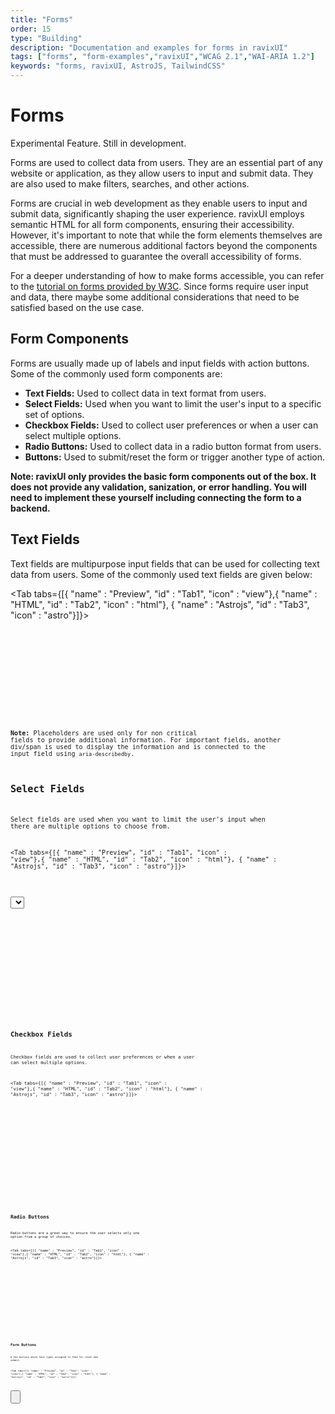 ```yaml
---
title: "Forms"
order: 15
type: "Building"
description: "Documentation and examples for forms in ravixUI"
tags: ["forms", "form-examples","ravixUI","WCAG 2.1","WAI-ARIA 1.2"]
keywords: "forms, ravixUI, AstroJS, TailwindCSS"
---
```



# Forms

<Alert type="warning">Experimental Feature. Still in development.</Alert>

Forms are used to collect data from users. They are an essential part of any website or application, as they allow users to input and submit data. They are also used to make filters, searches, and other actions.

Forms are crucial in web development as they enable users to input and submit data, significantly shaping the user experience. ravixUI employs semantic HTML for all form components, ensuring their accessibility. However, it's important to note that while the form elements themselves are accessible, there are numerous additional factors beyond the components that must be addressed to guarantee the overall accessibility of forms.

For a deeper understanding of how to make forms accessible, you can refer to the [tutorial on forms provided by W3C](https://www.w3.org/WAI/tutorials/forms/). Since forms require user input and data, there maybe some additional considerations that need to be satisfied based on the use case.

## Form Components

Forms are usually made up of labels and input fields with action buttons. Some of the commonly used form components are:

- **Text Fields:** Used to collect data in text format from users.
- **Select Fields:** Used when you want to limit the user's input to a specific set of options.
- **Checkbox Fields:** Used to collect user preferences or when a user can select multiple options.
- **Radio Buttons:** Used to collect data in a radio button format from users.
- **Buttons:** Used to submit/reset the form or trigger another type of action.

**Note: ravixUI only provides the basic form components out of the box. It does not provide any validation, sanization, or error handling. You will need to implement these yourself including connecting the form to a backend.**

## Text Fields

Text fields are multipurpose input fields that can be used for collecting text data from users. Some of the commonly used text fields are given below:

<Tab tabs={[{ "name" : "Preview", "id" : "Tab1", "icon" : "view"},{ "name" : "HTML", "id" : "Tab2", "icon" : "html"}, { "name" : "Astrojs", "id" : "Tab3", "icon" : "astro"}]}>

<section id ="Tab1-panel" role="tabpanel" data-role="tabpanel">
<div class="flex  p-6 items-start justify-center">
<Text />
</div>

</section>

<section id ="Tab2-panel" role="tabpanel" data-role="tabpanel">

<Code code={TextCode} lang="html" wrap="true" data-pagefind-ignore />

</section>

<section id ="Tab3-panel" role="tabpanel" data-role="tabpanel">

<Code
  code={TextCodeAstro}
  lang="astro"
  title="TextVariants.astro"
  wrap="true"
  data-pagefind-ignore
/>

</section>

</Tab>

**Note:** Placeholders are used only for non critical fields to provide additional information. For important fields, another div/span is used to display the information and is connected to the input field using `aria-describedby`.

## Select Fields

Select fields are used when you want to limit the user's input when there are multiple options to choose from.

<Tab tabs={[{ "name" : "Preview", "id" : "Tab1", "icon" : "view"},{ "name" : "HTML", "id" : "Tab2", "icon" : "html"}, { "name" : "Astrojs", "id" : "Tab3", "icon" : "astro"}]}>

<section id ="Tab1-panel" role="tabpanel" data-role="tabpanel">
<div class="flex  p-6 items-start justify-center">
<Select />
</div>

</section>

<section id ="Tab2-panel" role="tabpanel" data-role="tabpanel">

<Code
  code={SelectCode}
  lang="html"
  title="SelectVariants.html"
  wrap="true"
  data-pagefind-ignore
/>

</section>

<section id ="Tab3-panel" role="tabpanel" data-role="tabpanel">

<Code
  code={SelectCodeAstro}
  lang="astro"
  title="SelectVariants.astro"
  wrap="true"
  data-pagefind-ignore
/>

</section>

</Tab>

## Checkbox Fields

Checkbox fields are used to collect user preferences or when a user can select multiple options.

<Tab tabs={[{ "name" : "Preview", "id" : "Tab1", "icon" : "view"},{ "name" : "HTML", "id" : "Tab2", "icon" : "html"}, { "name" : "Astrojs", "id" : "Tab3", "icon" : "astro"}]}>

<section id ="Tab1-panel" role="tabpanel" data-role="tabpanel">
<div class="flex  p-6 items-start justify-center">
<Checkbox />
</div>

</section>

<section id ="Tab2-panel" role="tabpanel" data-role="tabpanel">

<Code
  code={CheckboxCode}
  lang="html"
  title="CheckboxVariants.html"
  wrap="true"
  data-pagefind-ignore
/>

</section>

<section id ="Tab3-panel" role="tabpanel" data-role="tabpanel">

<Code
  code={CheckboxCodeAstro}
  lang="astro"
  title="CheckboxVariants.astro"
  wrap="true"
  data-pagefind-ignore
/>

</section>

</Tab>

## Radio Buttons

Radio buttons are a great way to ensure the user selects only one option from a group of choices.

<Tab tabs={[{ "name" : "Preview", "id" : "Tab1", "icon" : "view"},{ "name" : "HTML", "id" : "Tab2", "icon" : "html"}, { "name" : "Astrojs", "id" : "Tab3", "icon" : "astro"}]}>

<section id ="Tab1-panel" role="tabpanel" data-role="tabpanel">
<div class="flex  p-6 items-start justify-center">
<Radio />
</div>

</section>

<section id ="Tab2-panel" role="tabpanel" data-role="tabpanel">

<Code
  code={RadioCode}
  lang="html"
  title="RadioVariants.html"
  wrap="true"
  data-pagefind-ignore
/>

</section>

<section id ="Tab3-panel" role="tabpanel" data-role="tabpanel">

<Code
  code={RadioCodeAstro}
  lang="astro"
  title="RadioVariants.astro"
  wrap="true"
  data-pagefind-ignore
/>

</section>

</Tab>

## Form Buttons

A few buttons which have types assigned to them for reset and submit.

<Tab tabs={[{ "name" : "Preview", "id" : "Tab1", "icon" : "view"},{ "name" : "HTML", "id" : "Tab2", "icon" : "html"}, { "name" : "Astrojs", "id" : "Tab3", "icon" : "astro"}]}>

<section id ="Tab1-panel" role="tabpanel" data-role="tabpanel">
<div class="flex  p-6 items-start justify-center">
<Button />
</div>

</section>

<section id ="Tab2-panel" role="tabpanel" data-role="tabpanel">

<Code
  code={ButtonCode}
  lang="html"
  title="ButtonVariants.html"
  wrap="true"
  data-pagefind-ignore
/>

</section>

<section id ="Tab3-panel" role="tabpanel" data-role="tabpanel">

<Code
  code={ButtonCodeAstro}
  lang="astro"
  title="ButtonVariants.astro"
  wrap="true"
  data-pagefind-ignore
/>

</section>

</Tab>
